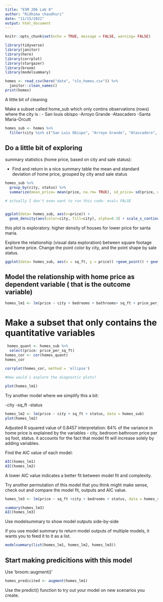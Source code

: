 ```yaml
---
title: "ESM 206 Lab 8"
author: "Ridhima chaudhuri"
date: "11/15/2021"
output: html_document
---
```


```r
knitr::opts_chunk$set(echo = TRUE, message = FALSE, warning= FALSE)
```

```r
library(tidyverse)
library(janitor)
library(here)
library(corrplot)
library(stargazer)
library(broom)
library(modelsummary)

```
```r
homes <- read_csv(here("data", "slo_homes.csv")) %>%
  janitor::clean_names()
print(homes)
```


A little bit of cleaning

Make a subset called home_sub which only contins observations  (rows) where the city is :
- San louis obispo
-Arroyo Grande
-Atascadero
-Santa Maria-Orcutt


```r

homes_sub <- homes %>%
  filter(city %in% c("San Luis Obispo", "Arroyo Grande", "Atascadero", "Santa Maria-Orcutt"))
```
## Do a little bit of exploring

summary statistics (home price, based on city and sale status):

- Find and return in a nice summary table the mean and standard deviation of home price, grouped by city ansd sale status

```r
homes_sub %>%
  group_by(city, status) %>%
  summarize(mean_price= mean(price, na.rm= TRUE), sd_price= sd(price, na.rm = TRUE))

# actually I don't even want to run this code: eval= FALSE


ggplot(data= homes_sub, aes(x=price)) +
  geom_density(aes(color=city, fill=city), alpha=0.3) + scale_x_continuous(limits = c(0,3e6))#mapping a variable to an aesthetic so inside the aes 

```
this plot is exploratory. higher density of houses for lower price for santa maria. 

Explore the relationship (visual data exploration) between square footage and home price. Change the point color by city, and the point shape by sale status.

```r
ggplot(data= homes_sub, aes(x = sq_ft, y = price)) +geom_point() + geom_smooth(method=lm)
```
## Model the relationship with home price as dependent variable ( that is the outcome variable)

```r
homes_lm1 <- lm(price ~ city + bedrooms + bathrooms+ sq_ft + price_per_sq_ft + status , data = homes_sub)


```

# Make a subset that only contains the quantitative variables
```r
 homes_quant <- homes_sub %>%
  select(price: price_per_sq_ft)
homes_cor <- cor(homes_quant)
homes_cor

corrplot(homes_cor, method = 'ellipse')

#How would i explore the diagnostic plots?
  
plot(homes_lm1)  
```
Try another model where we simplify this a bit:

-city
-sq_ft
-status

```r
homes_lm2 <- lm(price ~ city + sq_ft + status, data = homes_sub)
plot(homes_lm2)
```
 Adjusted R squared value of 0.8457 interpretation: 84% of the variance in home price is explained by the variables - city, bedroom bathroom price per sq foot, status. it accounts for the fact that model fit will increase solely by adding variables. 

Find the AIC value of each model:

```r
AIC(homes_lm1)
AIC(homes_lm2)
```


A lower AIC value indicates a better fit between model fit and complexity. 

Try another permutation of this model that you think might make sense, check out and compare the model fit, outputs and AIC value.
```r
homes_lm3 <- lm(price ~ sq_ft +city + bedrooms + status, data = homes_sub)

summary(homes_lm3)
AIC(homes_lm3)
```

Use modelsummary to show model outputs side-by-side

if you use model summary to return model outputs of multiple models, it wants you to feed it to it as a list.
```r
modelsummary(list(homes_lm1, homes_lm2, homes_lm3))
```

## Start making predicitions with this model

Use 'broom::augment()'

```r
homes_predicited <- augment(homes_lm1)
```
Use the predict() function to try out your model on new scenarios you create. 
